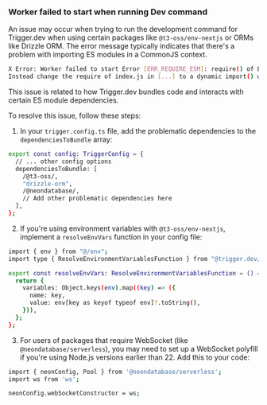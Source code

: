 ### Worker failed to start when running Dev command

An issue may occur when trying to run the development command for Trigger.dev when using certain packages like `@t3-oss/env-nextjs` or ORMs like Drizzle ORM. The error message typically indicates that there's a problem with importing ES modules in a CommonJS context.

```bash Error message
X Error: Worker failed to start Error [ERR_REQUIRE_ESM]: require() of ES Module [...] not supported.
Instead change the require of index.js in [...] to a dynamic import() which is available in all CommonJS modules.
```

This issue is related to how Trigger.dev bundles code and interacts with certain ES module dependencies.

To resolve this issue, follow these steps:

1. In your `trigger.config.ts` file, add the problematic dependencies to the `dependenciesToBundle` array:

```bash trigger.config.ts
export const config: TriggerConfig = {
  // ... other config options
  dependenciesToBundle: [
    /@t3-oss/,
    "drizzle-orm",
    /@neondatabase/,
    // Add other problematic dependencies here
  ],
};
```

2. If you're using environment variables with `@t3-oss/env-nextjs`, implement a `resolveEnvVars` function in your config file:

```bash trigger.config.ts
import { env } from "@/env";
import type { ResolveEnvironmentVariablesFunction } from "@trigger.dev/sdk/v3";

export const resolveEnvVars: ResolveEnvironmentVariablesFunction = () => {
  return {
    variables: Object.keys(env).map((key) => ({
      name: key,
      value: env[key as keyof typeof env]?.toString(),
    })),
  };
};
```

3. For users of packages that require WebSocket (like `@neondatabase/serverless`), you may need to set up a WebSocket polyfill if you're using Node.js versions earlier than 22. Add this to your code:

```bash
import { neonConfig, Pool } from '@neondatabase/serverless';
import ws from 'ws';

neonConfig.webSocketConstructor = ws;
```
